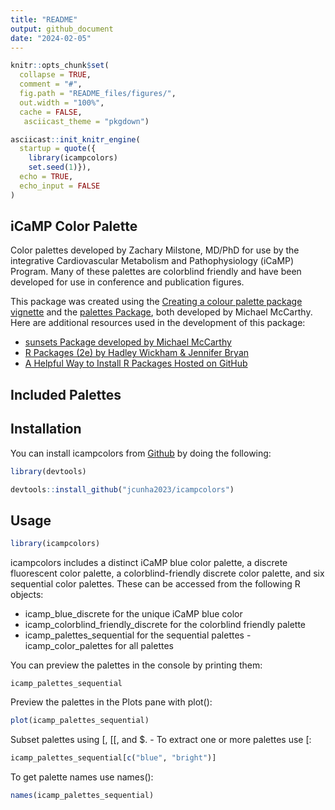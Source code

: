 ```yaml
---
title: "README"
output: github_document
date: "2024-02-05"
---
```


```r
knitr::opts_chunk$set(
  collapse = TRUE,
  comment = "#",
  fig.path = "README_files/figures/", 
  out.width = "100%",
  cache = FALSE,
   asciicast_theme = "pkgdown")

asciicast::init_knitr_engine(
  startup = quote({
    library(icampcolors)
    set.seed(1)}),
  echo = TRUE,
  echo_input = FALSE
)
```

## iCaMP Color Palette

Color palettes developed by Zachary Milstone, MD/PhD for use by the integrative Cardiovascular Metabolism and Pathophysiology (iCaMP) Program. Many of these palettes are colorblind friendly and have been developed for use in conference and publication figures.

This package was created using the [Creating a colour palette package vignette](https://mccarthy-m-g.github.io/palettes/articles/creating-packages.html) and the [palettes Package](https://mccarthy-m-g.github.io/palettes/index.html), both developed by Michael McCarthy. Here are additional resources used in the development of this package:

-   [sunsets Package developed by Michael McCarthy](https://github.com/mccarthy-m-g/sunsets)
-   [R Packages (2e) by Hadley Wickham & Jennifer Bryan](https://r-pkgs.org/)
-   [A Helpful Way to Install R Packages Hosted on GitHub](https://cran.r-project.org/web/packages/githubinstall/vignettes/githubinstall.html)

## Included Palettes


## Installation

You can install icampcolors from [Github](https://github.com/) by doing the following:

```r

library(devtools)

devtools::install_github("jcunha2023/icampcolors")

```

## Usage

```r

library(icampcolors)
```

icampcolors includes a distinct iCaMP blue color palette, a discrete fluorescent color palette, a colorblind-friendly discrete color palette, and six sequential color palettes. These can be accessed from the following R objects:

-   icamp_blue_discrete for the unique iCaMP blue color
-   icamp_colorblind_friendly_discrete for the colorblind friendly palette
-   icamp_palettes_sequential for the sequential palettes -icamp_color_palettes for all palettes

You can preview the palettes in the console by printing them:

```asciicast
icamp_palettes_sequential
```

Preview the palettes in the Plots pane with plot():

```r
plot(icamp_palettes_sequential)
```

Subset palettes using [, [[, and \$. - To extract one or more palettes use [:

```r
icamp_palettes_sequential[c("blue", "bright")]
```

To get palette names use names():

```r
names(icamp_palettes_sequential)
```
